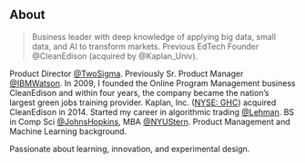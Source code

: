 ## About

>Business leader with deep knowledge of applying big data, small data, and AI to transform markets. Previous EdTech Founder @CleanEdison (acquired by @Kaplan_Univ).

Product Director [@TwoSigma](http://twosigma.com). Previously Sr. Product Manager [@IBMWatson](https://www.research.ibm.com/). In 2009, I founded the Online Program Management business CleanEdison and within four years, the company became the nation’s largest green jobs training provider. Kaplan, Inc. ([NYSE: GHC](https://www.bloomberg.com/quote/GHC:US)) acquired CleanEdison in 2014. Started my career in algorithmic trading [@Lehman](https://en.wikipedia.org/wiki/Lehman_Brothers). BS in Comp Sci [@JohnsHopkins](https://www.cs.jhu.edu/), MBA [@NYUStern](https://www.stern.nyu.edu/). Product Management and Machine Learning background.

Passionate about learning, innovation, and experimental design. 


